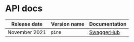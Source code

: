 # API docs

|Release date |Version name|Documentation|
|-------------|------------|-------------|
|November 2021|`pine`      | [SwaggerHub](https://app.swaggerhub.com/apis-docs/eartharoid/christmas-countdown/pine)